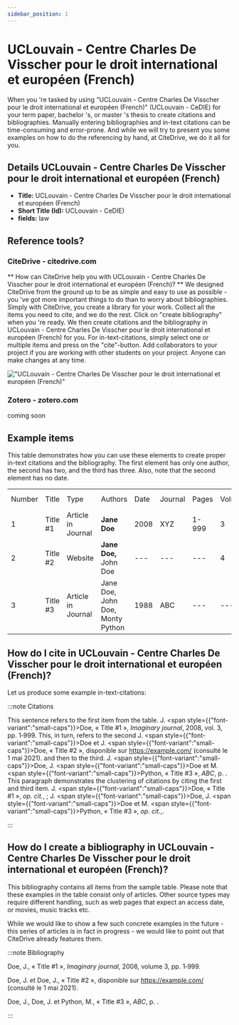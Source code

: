 ```yaml
---
sidebar_position: 1
---
```


# UCLouvain - Centre Charles De Visscher pour le droit international et européen (French)

When you 're tasked by using "UCLouvain - Centre Charles De Visscher pour le droit international et européen (French)" (UCLouvain - CeDIE) for your term paper, bachelor 's, or master 's thesis to create citations and bibliographies.
Manually entering bibliographies and in-text citations can be time-consuming and error-prone. And while we will try to present you some examples on how to do the referencing by hand, at CiteDrive, we do it all for you.

## Details  UCLouvain - Centre Charles De Visscher pour le droit international et européen (French)
* **Title:** UCLouvain - Centre Charles De Visscher pour le droit international et européen (French)
* **Short Title (Id):** UCLouvain - CeDIE)
* **fields:** law

## Reference tools?
### CiteDrive - citedrive.com
** How can CiteDrive help you with UCLouvain - Centre Charles De Visscher pour le droit international et européen (French)? **
We designed CiteDrive from the ground up to be as simple and easy to use as possible - you 've got more important things to do than to worry about bibliographies. Simply with CiteDrive, you create a library for your work. Collect all the items you need to cite, and we do the rest. Click on "create bibliography" when you 're ready. We then create citations and the bibliography in UCLouvain - Centre Charles De Visscher pour le droit international et européen (French) for you. For in-text-citations, simply select one or multiple items and press on the "cite"-button. Add collaborators to your project if you are working with other students on your project. Anyone can make changes at any time.


!["UCLouvain - Centre Charles De Visscher pour le droit international et européen (French)"](images/uclouvain--centre-charles-de-visscher-pour-le-droit-international-et-europeen-french.svg "Choose UCLouvain - Centre Charles De Visscher pour le droit international et européen (French) in the CiteDrive App")

### Zotero - zotero.com

coming soon

## Example items

This table demonstrates how you can use these elements to create proper in-text citations and the bibliography. The first element has only one author, the second has two, and the third has three. Also, note that the second element has no date.


<table>
  <tr>
   <td>Number
   </td>
   <td>Title
   </td>
   <td>Type
   </td>
   <td>Authors
   </td>
   <td>Date
   </td>
   <td>Journal
   </td>
   <td>Pages
   </td>
   <td>Volume
   </td>
   <td>Issue
   </td>
   <td>Access Date
   </td>
  </tr>
  <tr>
   <td>1
   </td>
   <td>Title #1
   </td>
   <td>Article in Journal
   </td>
   <td><strong>Jane Doe</strong>
   </td>
   <td>2008
   </td>
   <td>XYZ
   </td>
   <td>1-999
   </td>
   <td>3
   </td>
   <td>2
   </td>
   <td>--
   </td>
  </tr>
  <tr>
   <td>
2
   </td>
   <td>Title #2
   </td>
   <td>Website
   </td>
   <td><strong>Jane Doe, </strong>John Doe
   </td>
   <td>---
   </td>
   <td>---
   </td>
   <td>---
   </td>
   <td>4
   </td>
   <td>---
   </td>
   <td>2020-05-01
   </td>
  </tr>
  <tr>
   <td>3
   </td>
   <td>Title #3
   </td>
   <td>Article in Journal
   </td>
   <td>Jane Doe, John Doe, Monty Python
   </td>
   <td>1988
   </td>
   <td>ABC
   </td>
   <td>---
   </td>
   <td>---
   </td>
   <td>16
   </td>
   <td>---
   </td>
  </tr>
</table>



## How do I cite in  UCLouvain - Centre Charles De Visscher pour le droit international et européen (French)?

Let us produce some example in-text-citations:

:::note Citations


This sentence refers to the first item from the table. J. <span style={{"font-variant":"small-caps"}}>Doe</span>, « Title #1 », <i>Imaginary journal</i>, 2008, vol.  3, pp. 1‑999. This, in turn, refers to the second J. <span style={{"font-variant":"small-caps"}}>Doe</span> et J. <span style={{"font-variant":"small-caps"}}>Doe</span>, « Title #2 », disponible sur https://example.com/ (consulté le 1 mai 2021).
and then to the third.  J. <span style={{"font-variant":"small-caps"}}>Doe</span>, J. <span style={{"font-variant":"small-caps"}}>Doe</span> et M. <span style={{"font-variant":"small-caps"}}>Python</span>, « Title #3 », <i>ABC</i>, p. .
This paragraph demonstrates the clustering of citations by citing the first and third item. J. <span style={{"font-variant":"small-caps"}}>Doe</span>, « Title #1 », <i>op. cit.</i>, ; J. <span style={{"font-variant":"small-caps"}}>Doe</span>, J. <span style={{"font-variant":"small-caps"}}>Doe</span> et M. <span style={{"font-variant":"small-caps"}}>Python</span>, « Title #3 », <i>op. cit.</i>,.

:::

## How do I create a bibliography in UCLouvain - Centre Charles De Visscher pour le droit international et européen (French)?

This bibliography contains all items from the sample table. Please note that these examples in the table consist only of articles. Other source types may require different handling, such as web pages that expect an access date, or movies, music tracks etc.

While we would like to show a few such concrete examples in the future - this series of articles is in fact in progress - we would like to point out that CiteDrive already features them.

:::note Bibliography

Doe,  J., « Title #1 », <i>Imaginary journal</i>, 2008, volume  3, pp. 1‑999.

Doe,  J. et Doe,  J., « Title #2 », disponible sur https://example.com/ (consulté le 1 mai 2021).

Doe,  J., Doe,  J. et Python,  M., « Title #3 », <i>ABC</i>, p. .



:::


        